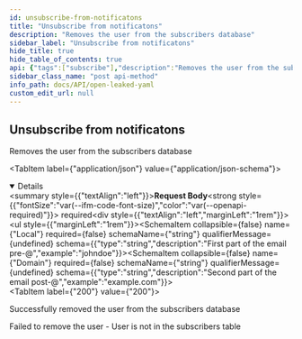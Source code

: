 ```yaml
---
id: unsubscribe-from-notificatons
title: "Unsubscribe from notificatons"
description: "Removes the user from the subscribers database"
sidebar_label: "Unsubscribe from notificatons"
hide_title: true
hide_table_of_contents: true
api: {"tags":["subscribe"],"description":"Removes the user from the subscribers database","requestBody":{"content":{"application/json":{"schema":{"allOf":[{"title":"Email Request Body"},{"type":"object","properties":{"Local":{"type":"string","description":"First part of the email pre-@","example":"johndoe"},"Domain":{"type":"string","description":"Second part of the email post-@","example":"example.com"}},"example":{"local":"example","domain":"example.com"},"title":"Email"}]}}},"required":true},"responses":{"200":{"description":"Successfully removed the user from the subscribers database"},"400":{"description":"Failed to remove the user - User is not in the subscribers table"}},"security":[{"basicAuth":[]}],"method":"post","path":"/api/subscribe/unsubscribe","servers":[{"url":"https://virtserver.swaggerhub.com/Peetzie/OpenLeaked/1.7.1","description":"SwaggerHub API Auto Mocking"},{"url":"localhost","description":"Local running server"},{"url":"open-leaked.compute.dtu.dk","description":"DTU Compute VPN Required"}],"securitySchemes":{"basicAuth":{"type":"http","scheme":"basic"}},"jsonRequestBodyExample":{"local":"example","domain":"example.com"},"info":{"title":"Open Leaked YAML","description":"## Introduction\nThis API is documented in **OpenAPI** format. \n\n## OpenAPI Specification\nThis API is documented in **OpenAPI format** and is based on\n[Petstore sample](http://petstore.swagger.io/) provided by [swagger.io](http://swagger.io) team.\n\n## Authentication\nThe application makes uses of build in authentication. Some of the client calls will be restricted. Use the HTTP basic form to authorize. ","contact":{"name":"Open Leaked","url":"https://github.com/Open-Leaked/Monorepo","email":"openleaked@gmail.com"},"license":{"name":"Apache 2.0","url":"http://www.apache.org/licenses/LICENSE-2.0.html"},"version":"1.7.1","x-logo":{"url":"https://raw.githubusercontent.com/Open-Leaked/Monorepo/main/Assets/logo/png/logo-white.png?token=GHSAT0AAAAAACB2FNOUZBLHC6LN6IMED47EZC3SB3Q","altText":"Open-Leaked Logo"}},"postman":{"name":"Unsubscribe from notificatons","description":{"content":"Removes the user from the subscribers database","type":"text/plain"},"url":{"path":["api","subscribe","unsubscribe"],"host":["{{baseUrl}}"],"query":[],"variable":[]},"header":[{"key":"Content-Type","value":"application/json"}],"method":"POST","body":{"mode":"raw","raw":"\"\"","options":{"raw":{"language":"json"}}},"auth":{"type":"basic","basic":[{"type":"any","value":"<Basic Auth Username>","key":"username"},{"type":"any","value":"<Basic Auth Password>","key":"password"}]}}}
sidebar_class_name: "post api-method"
info_path: docs/API/open-leaked-yaml
custom_edit_url: null
---
```



## Unsubscribe from notificatons



Removes the user from the subscribers database

<MimeTabs><TabItem label={"application/json"} value={"application/json-schema"}><details style={{}} data-collapsed={false} open={true}><summary style={{"textAlign":"left"}}><strong>Request Body</strong><strong style={{"fontSize":"var(--ifm-code-font-size)","color":"var(--openapi-required)"}}> required</strong></summary><div style={{"textAlign":"left","marginLeft":"1rem"}}></div><ul style={{"marginLeft":"1rem"}}><SchemaItem collapsible={false} name={"Local"} required={false} schemaName={"string"} qualifierMessage={undefined} schema={{"type":"string","description":"First part of the email pre-@","example":"johndoe"}}></SchemaItem><SchemaItem collapsible={false} name={"Domain"} required={false} schemaName={"string"} qualifierMessage={undefined} schema={{"type":"string","description":"Second part of the email post-@","example":"example.com"}}></SchemaItem></ul></details></TabItem></MimeTabs><div><ApiTabs><TabItem label={"200"} value={"200"}><div>

Successfully removed the user from the subscribers database

</div><div></div></TabItem><TabItem label={"400"} value={"400"}><div>

Failed to remove the user - User is not in the subscribers table

</div><div></div></TabItem></ApiTabs></div>
      